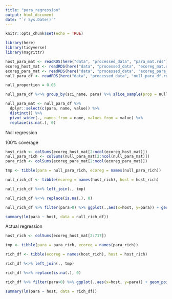 ```yaml
---
title: "para_regression"
output: html_document
date: "`r Sys.Date()`"
---
```


```r
knitr::opts_chunk$set(echo = TRUE)
```

```r
library(here)
library(tidyverse)
library(magrittr)
```


```r
host_para_mat <- readRDS(here("data", "processed_data", "para_mat.rds"))
ecoreg_host_mat <- readRDS(here("data", "processed_data", "ecoreg_mat.rds"))
ecoreg_para_mat <- readRDS(here("data", "processed_data", "ecoreg_para_mat.rds"))
null_para_df <- readRDS(here("data", "processed_data", "null_para_df.rds"))
```


```r
null_proportion = 0.05
```



```r
null_para_df %<>% group_by(sci_name, para) %>% slice_sample(prop = null_proportion) %>% ungroup()
```



```r
null_para_mat <- null_para_df %>% 
  dplyr::select(c(para, name, value)) %>% 
  distinct() %>% 
  pivot_wider(., names_from = name, values_from = value) %>%
  replace(is.na(.), 0)
```


Null regression

100% coverage
```r
host_rich <- colSums(ecoreg_host_mat[2:ncol(ecoreg_host_mat)])
null_para_rich <- colSums(null_para_mat[2:ncol(null_para_mat)])
para_rich <- colSums(ecoreg_para_mat[2:ncol(ecoreg_para_mat)])
```

```r
tmp <- tibble(para = null_para_rich, ecoreg = names(null_para_rich))

null_rich_df <- tibble(ecoreg = names(host_rich), host = host_rich)

null_rich_df %<>% left_join(., tmp)

null_rich_df %<>% replace(is.na(.), 0)
```

```r
null_rich_df %>% filter(para>0) %>% ggplot(.,aes(x=host, y=para)) + geom_point() + geom_smooth(method="lm")

summary(lm(para ~ host, data = null_rich_df))
```




Actual regression

```r
host_rich <- colSums(ecoreg_host_mat[2:717])
```

```r
tmp <- tibble(para = para_rich, ecoreg = names(para_rich))

rich_df <- tibble(ecoreg = names(host_rich), host = host_rich)

rich_df %<>% left_join(., tmp)

rich_df %<>% replace(is.na(.), 0)
```

```r
rich_df %>% filter(para>0) %>% ggplot(.,aes(x=host, y=para)) + geom_point() + geom_smooth(method="lm")

summary(lm(para ~ host, data = rich_df))
```